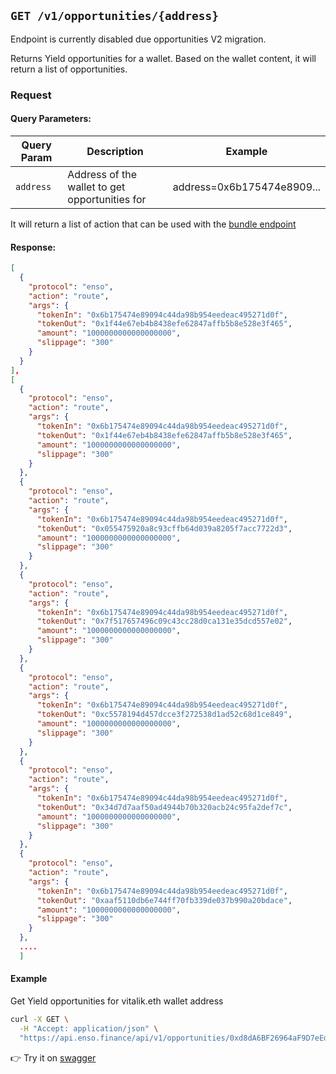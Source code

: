 
## `GET /v1/opportunities/{address}`

<Callout type="warning" emoji="⚠️">
  Endpoint is currently disabled due opportunities V2 migration.
</Callout>

Returns Yield opportunities for a wallet.
Based on the wallet content, it will return a list of opportunities.

### Request

#### Query Parameters:

| Query Param | Description                                    | Example                    |
| ----------- | ---------------------------------------------- | -------------------------- |
| `address`   | Address of the wallet to get opportunities for | address=0x6b175474e8909... |

It will return a list of action that can be used with the [bundle endpoint](/bundler-api)

#### Response:

```json
[
  {
    "protocol": "enso",
    "action": "route",
    "args": {
      "tokenIn": "0x6b175474e89094c44da98b954eedeac495271d0f",
      "tokenOut": "0x1f44e67eb4b8438efe62847affb5b8e528e3f465",
      "amount": "1000000000000000000",
      "slippage": "300"
    }
  }
],
[
  {
    "protocol": "enso",
    "action": "route",
    "args": {
      "tokenIn": "0x6b175474e89094c44da98b954eedeac495271d0f",
      "tokenOut": "0x1f44e67eb4b8438efe62847affb5b8e528e3f465",
      "amount": "1000000000000000000",
      "slippage": "300"
    }
  },
  {
    "protocol": "enso",
    "action": "route",
    "args": {
      "tokenIn": "0x6b175474e89094c44da98b954eedeac495271d0f",
      "tokenOut": "0x055475920a8c93cffb64d039a8205f7acc7722d3",
      "amount": "1000000000000000000",
      "slippage": "300"
    }
  },
  {
    "protocol": "enso",
    "action": "route",
    "args": {
      "tokenIn": "0x6b175474e89094c44da98b954eedeac495271d0f",
      "tokenOut": "0x7f517657496c09c43cc28d0ca131e35dcd557e02",
      "amount": "1000000000000000000",
      "slippage": "300"
    }
  },
  {
    "protocol": "enso",
    "action": "route",
    "args": {
      "tokenIn": "0x6b175474e89094c44da98b954eedeac495271d0f",
      "tokenOut": "0xc5578194d457dcce3f272538d1ad52c68d1ce849",
      "amount": "1000000000000000000",
      "slippage": "300"
    }
  },
  {
    "protocol": "enso",
    "action": "route",
    "args": {
      "tokenIn": "0x6b175474e89094c44da98b954eedeac495271d0f",
      "tokenOut": "0x34d7d7aaf50ad4944b70b320acb24c95fa2def7c",
      "amount": "1000000000000000000",
      "slippage": "300"
    }
  },
  {
    "protocol": "enso",
    "action": "route",
    "args": {
      "tokenIn": "0x6b175474e89094c44da98b954eedeac495271d0f",
      "tokenOut": "0xaaf5110db6e744ff70fb339de037b990a20bdace",
      "amount": "1000000000000000000",
      "slippage": "300"
    }
  },
  ....
  ]
```

#### Example

Get Yield opportunities for vitalik.eth wallet address

```bash copy
curl -X GET \
  -H "Accept: application/json" \
  "https://api.enso.finance/api/v1/opportunities/0xd8dA6BF26964aF9D7eEd9e03E53415D37aA96045"
```

👉 Try it on [swagger](https://api.enso.finance/api#/metadata/OpportunitiesController_opportunitiesForAddress)
